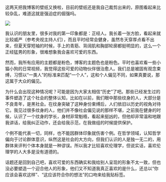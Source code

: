 这两天把我博客的壁纸又换啦，目前的壁纸还是我自己裁剪出来的，原图看起来比较杂乱，难道这就是强迫症的倔强吗。

![](https://article.biliimg.com/bfs/article/c68252ac4cc594b19b8395c8880a09998fc55c73.png)

我认识的朋友里，很多对我的第一印象都是：正经人。我长着一张方脸，看起来就比较威严（参考央视主持人们），而且平时经常会健身，虽然冬天穿厚点看不出来，但夏天穿短袖的时候，手上的青筋、背阔肌和胸部轮廓都挺明显的，这么一个正经猛男的形象，很难想象我会喜欢可爱的东西。

然而，我所有应用的主题都是粉色，博客的主题色也是粉色。平时也喜欢看一些小猫小狗的日常视频，我觉得这些可爱的动物伙伴很治愈人。我们总是被固有观念束缚，习惯以“一类人”的标准来匹配“一个人”，这和个人偏见不同，如果真要说，那这属于大众的偏见。

为什么会出现这种情况呢？可能是因为大家太相信“历史”了吧。那些已经发生过的事件塑造了这个社会的整体认知，比如在以前，我们眼中那些纹身的人，大部分是不良青年，是黑社会。在纹身突破了这种身份束缚后，人们依旧以历史的视角对待它。我见过很多纹身的人，他们并不像社会偏见说的那样不堪，之前我在健身的时候，认识了一个纹身的学长，身材非常魁梧，看起来挺凶的，但他却非常温和地跟我讲话，给我纠正动作，还会给我示范，在我做组的时候提供保护。

个例不能代表一切，同样，也不能因群体印象就伤害个例。在哲学领域，认知哲学偏向于讨论群体意识，纵然这是社会的大方向，但我们认识的人是独一无二的，用群体来评判个体本身就是一种谬误。所以我才比较喜欢伦理学，但说实话，喜欢伦理学的人大多是没有道德的。

话题还是回到自己吧，喜欢可爱的东西确实和我给别人呈现的形象不太一致，但也没必要塑造一个迎合他人的形象，他们又不知道我真正喜欢的是什么，还总以“你应该会喜欢这样”、“这应该符合你的想法”的口吻来给我贴标签。
